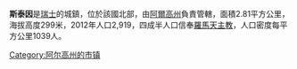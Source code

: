 {{Infobox Swiss town
 | subject_name		= 斯泰因
 | municipality_name	= 
 | municipality_type	= [[市鎮_(瑞士)|市鎮]]
 | image_photo          = Stein AG-1.jpg
 | image_caption        = 斯泰因與[[萊茵河|萊茵河]]
 | imagepath_coa	= Stein-blason.png|pixel_coa=
 | map			=
 | languages		= 德語
 | canton		= 阿爾高州
 | iso-code-region 	= CH-AG
 | district		= {{tsl|en|Rheinfelden (district)|萊茵費爾登區}}
 |coordinates = {{coord|47|33|N|7|57|E|display=inline,title}}
 |lat_NS=N|long_EW=E
 | postal_code		= 4332
 | municipality_code	= 4260
 | area			= 2.81
 | elevation		= 299|elevation_description=
 | population		= 2502|populationof = 2005年12月 | popofyear = 2005年
 | website		= www.gemeinde-stein.ch
 | mayor		= |mayor_asof=|mayor_party=
 | mayor_title	= |list_of_mayors	=
 | places		=
 | demonym		=
 | neighboring_municipalities= [[巴特塞京根|巴特塞京根]]（{{flag|Germany}}[[巴登-符登堡邦|巴登-符登堡邦]]）、[[蒙普夫|蒙普夫]]、[[明希維倫|明希維倫]]、[[上蒙普夫|上蒙普夫]]、[[錫瑟爾恩|錫瑟爾恩]]
 | twintowns		=
|}}

'''斯泰因'''{{lang-de|Stein}}是[[瑞士|瑞士]]的城鎮，位於該國北部，由[[阿爾高州|阿爾高州]]負責管轄，面積2.81平方公里，海拔高度299米，2012年人口2,919，四成半人口信奉[[羅馬天主教|羅馬天主教]]，人口密度每平方公里1039人。

{{Switzerland-geo-stub}}
[[Category:阿尔高州的市镇|Category:阿尔高州的市镇]]